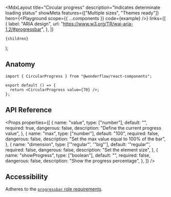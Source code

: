 

  <MdxLayout
    title="Circular progress"
    description="Indicates determinate loading status"
    showMeta
    features={["Multiple sizes", "Themes ready"]}
    hero={<Playground scope={{ ...components }} code={example} />}
    links={[
      {
        label: "ARIA design",
        url: "https://www.w3.org/TR/wai-aria-1.2/#progressbar",
      },
    ]}
  >
    {children}
  </MdxLayout>
);

## Anatomy

```tsx highlight=1,4
import { CircularProgress } from "@wonderflow/react-components";

export default () => {
  return <CircularProgress value={70} />;
};
```

## API Reference

<Props
  properties={[
    {
      name: "value",
      type: ["number"],
      default: "",
      required: true,
      dangerous: false,
      description: "Define the current progress value",
    },
    {
      name: "max",
      type: ["number"],
      default: "100",
      required: false,
      dangerous: false,
      description: "Set the max value equal to 100% of the bar",
    },
    {
      name: "dimension",
      type: ['"regular"', '"big"'],
      default: '"regular"',
      required: false,
      dangerous: false,
      description: "Set the element size",
    },
    {
      name: "showProgress",
      type: ["boolean"],
      default: "",
      required: false,
      dangerous: false,
      description: "Show the progress percentage",
    },
  ]}
/>

## Accessibility

Adheres to the [`progressbar` role requirements](https://www.w3.org/TR/wai-aria-1.2/#progressbar).
